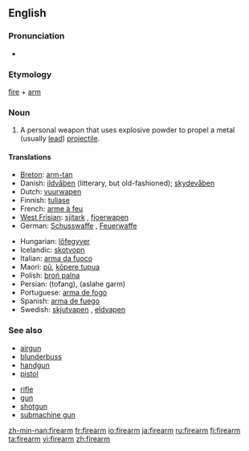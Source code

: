 ==English==

===Pronunciation===
* {{audio|en-us-firearm.ogg|Audio (US)}}

===Etymology===
[[fire]] + [[arm]]

===Noun===
{{wikipedia}}
{{en-noun}}

# A personal weapon that uses explosive powder to propel a metal (usually [[lead]]) [[projectile]].

====Translations====
{{top}}
* [[Breton]]: [[arm-tan]] {{m}}
* Danish: [[ildvåben]] {{n}} (litterary, but old-fashioned); [[skydevåben]] {{n}}
* Dutch: [[vuurwapen]] {{n}}
* Finnish: [[tuliase]]
* French: [[arme à feu]] {{f}}
* [[West Frisian]]: [[sjitark]] {{n}}, [[fjoerwapen]] {{n}}
* German: [[Schusswaffe]] {{f}}, [[Feuerwaffe]] {{f}}
{{mid}}
* Hungarian: [[lőfegyver]]
* Icelandic: [[skotvopn]] {{n}}
* Italian: [[arma da fuoco]] {{f}}
* Maori: [[pū]], [[kōpere tupua]]
* Polish: [[broń palna]] {{f}}
* Persian: {{fa-Arab|[[تفنگ]]}} (tofang), {{fa-Arab|[[اسلحه گرم]]}} (aslahe garm)
* Portuguese: [[arma de fogo]] {{f}}
* Spanish: [[arma de fuego]] {{f}}
* Swedish: [[skjutvapen]] {{n}}, [[eldvapen]] {{n}}
{{bottom}}

===See also===
{{top}}
* [[airgun]]
* [[blunderbuss]]
* [[handgun]]
* [[pistol]]
{{mid}}
* [[rifle]]
* [[gun]]
* [[shotgun]]
* [[submachine gun]]
{{bottom}}

[[zh-min-nan:firearm]]
[[fr:firearm]]
[[io:firearm]]
[[ja:firearm]]
[[ru:firearm]]
[[fi:firearm]]
[[ta:firearm]]
[[vi:firearm]]
[[zh:firearm]]